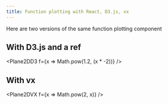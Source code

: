 ```yaml
---
title: Function plotting with React, D3.js, vx
---
```



Here are two versions of the same function plotting
component

## With D3.js and a ref


<Plane2DD3 f={x => Math.pow(1.2, (x * -2))} />

## With vx

<Plane2DVX f={x => Math.pow(2, x)} />
